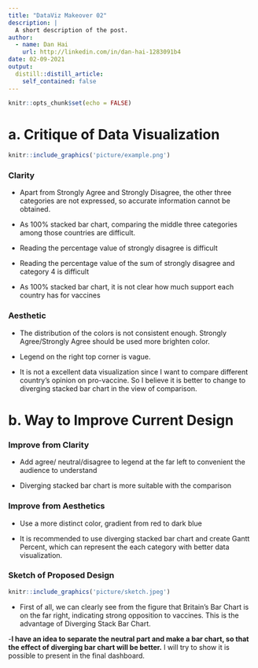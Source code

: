 ```yaml
---
title: "DataViz Makeover 02"
description: |
  A short description of the post.
author:
  - name: Dan Hai
    url: http://linkedin.com/in/dan-hai-1283091b4
date: 02-09-2021
output:
  distill::distill_article:
    self_contained: false
---
```



```r
knitr::opts_chunk$set(echo = FALSE)
```

# a.	Critique of Data Visualization
```r
knitr::include_graphics('picture/example.png')
```

### **Clarity**
- Apart from Strongly Agree and Strongly Disagree, the other three categories are not expressed, so accurate information cannot be obtained.

- As 100% stacked bar chart, comparing the middle three categories among those countries are difficult.

- Reading the percentage value of strongly disagree is difficult

- Reading the percentage value of the sum of strongly disagree and category 4 is difficult

- As 100% stacked bar chart, it is not clear how much support each country has for vaccines

### **Aesthetic**

- The distribution of the colors is not consistent enough. Strongly Agree/Strongly Agree should be used more brighten color.

- Legend on the right top corner is vague.

- It is not a excellent data visualization since I want to compare different country's opinion on pro-vaccine. So I believe it is better to change to diverging stacked bar chart in the view of comparison.

# b.	Way to Improve Current Design
### **Improve from Clarity**

- Add agree/ neutral/disagree to legend at the far left to convenient the audience to understand

- Diverging stacked bar chart is more suitable with the comparison

### **Improve from Aesthetics**

- Use a more distinct color, gradient from red to dark blue

- It is recommended to use diverging stacked bar chart and create Gantt Percent, which can represent the each category with better data visualization.

### **Sketch of Proposed Design** 


```r
knitr::include_graphics('picture/sketch.jpeg')
```
- First of all, we can clearly see from the figure that Britain's Bar Chart is on the far right, indicating strong opposition to vaccines. This is the advantage of Diverging Stack Bar Chart.


-__I have an idea to separate the neutral part and make a bar chart, so that the effect of diverging bar chart will be better.__ I will try to show it is possible to present in the final dashboard.


